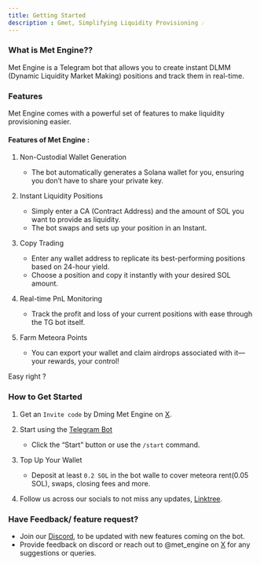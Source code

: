 ```yaml
---
title: Getting Started
description : Gmet, Simplifying Liquidity Provisioning ☄️
---
```

### What is Met Engine??
Met Engine is a Telegram bot that allows you to create instant DLMM (Dynamic Liquidity Market Making) positions and track them in real-time.

### Features
Met Engine comes with a powerful set of features to make liquidity provisioning easier.

#### Features of Met Engine :

1. Non-Custodial Wallet Generation
	- The bot automatically generates a Solana wallet for you, ensuring you don’t have to share your private key.

2. Instant Liquidity Positions
	- Simply enter a CA (Contract Address) and the amount of SOL you want to provide as liquidity.
	- The bot swaps and sets up your position in an Instant.

3. Copy Trading
	- Enter any wallet address to replicate its best-performing positions based on 24-hour yield.
	- Choose a position and copy it instantly with your desired SOL amount.

4. Real-time PnL Monitoring
	-	Track the profit and loss of your current positions with ease through the TG bot itself.

5. Farm Meteora Points
	-	You can export your wallet and claim airdrops associated with it—your rewards, your control!

Easy right ?

### How to Get Started

1. Get an `Invite code` by Dming Met Engine on [X](https://x.com/met_engine).

1. Start using the [Telegram Bot](https://t.me/met_engine_bot)
	  - Click the “Start” button or use the `/start` command.

2.	Top Up Your Wallet
	  - Deposit at least `0.2 SOL` in the bot walle to cover meteora rent(0.05 SOL), swaps, closing fees and more.

  3. Follow us across our socials to not miss any updates, [Linktree](https://linktr.ee/met_engine).

### Have Feedback/ feature request?
- Join our [Discord](https://discord.gg/zUgJ439bVT), to be updated with new features coming on the bot.
- Provide feedback on discord or reach out to @met_engine on [X](https://x.com/met_engine) for any suggestions or queries.

